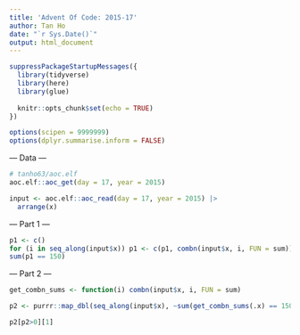 ```yaml
---
title: 'Advent Of Code: 2015-17'
author: Tan Ho
date: "`r Sys.Date()`"
output: html_document
---
```


```r
suppressPackageStartupMessages({
  library(tidyverse)
  library(here)
  library(glue)
  
  knitr::opts_chunk$set(echo = TRUE)
})

options(scipen = 9999999)
options(dplyr.summarise.inform = FALSE)
```

--- Data ---

```r
# tanho63/aoc.elf
aoc.elf::aoc_get(day = 17, year = 2015)
```

```r
input <- aoc.elf::aoc_read(day = 17, year = 2015) |> 
  arrange(x)
```

--- Part 1 ---

```r
p1 <- c()
for (i in seq_along(input$x)) p1 <- c(p1, combn(input$x, i, FUN = sum))
sum(p1 == 150)
```

--- Part 2 ---

```r
get_combn_sums <- function(i) combn(input$x, i, FUN = sum)

p2 <- purrr::map_dbl(seq_along(input$x), ~sum(get_combn_sums(.x) == 150))

p2[p2>0][1]

```

